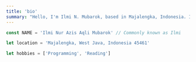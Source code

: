 ```yaml
---
title: 'bio'
summary: "Hello, I'm Ilmi N. Mubarok, based in Majalengka, Indonesia. I enjoy programming and reading."
---
```


```ts
const NAME = 'Ilmi Nur Azis Aqli Mubarok' // Commonly known as Ilmi

let location = 'Majalengka, West Java, Indonesia 45461'

let hobbies = ['Programming', 'Reading']
```
